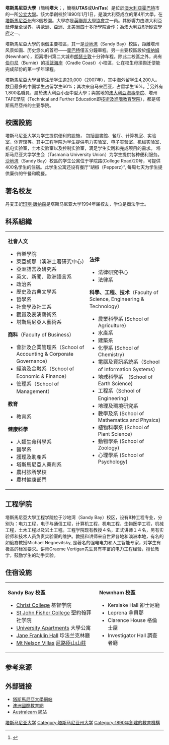 {{noteTA
|T=zh-hans:塔斯马尼亚大学;zh-hk:塔斯曼尼亞大學;zh-tw:塔斯馬尼亞大學;
|1=zh-hans:塔斯马尼亚;zh-hk:塔斯曼尼亞;zh-tw:塔斯馬尼亞;
|2=zh-hans:澳大利亚;zh-hk:澳洲;zh-tw:澳洲;
|3=zh-hans:霍巴特;zh-hk:霍巴特;zh-tw:荷巴特;
}}
{{Infobox university
|name           = 塔斯馬尼亞大學
|native_name    = {{lang|en|University of Tasmania}}
|image          = University of Tasmania City Apartments (2013) Architects TERROIR in association with Fender Katsalidis Architects.jpg
|motto          = {{lang|la|Ingeniis Patuit Campus}}
|established    = 1890年
|type           = [[公立大學|公立]]
|president      = 
|vice-president = 
|faculty        = 
|profess        = 
|staff          = 
|city           = [[霍巴特|霍巴特]]
|state          = [[塔斯馬尼亞州|塔斯馬尼亞州]]
|country        = [[澳大利亞|澳大利亞]]
|address        = 
|campus         = 
|free_label     = 组织
|free           = {{tsl|en|Association of Southeast Asian Institutions of Higher Learning|東南亞高等教育協會|ASAIHL}}成员
|undergrad      = 
|postgrad       = 
|postgrad_label = postgraduate
|website        = [http://www.utas.edu.au/ www.utas.edu.au]
}}
'''塔斯馬尼亞大學'''（簡稱'''塔大'''；{{lang-en|'''University of Tasmania'''}}，簡稱'''UTAS'''或'''UniTas'''）是位於[[澳大利亞|澳大利亞]][[霍巴特|霍巴特]]市的一所[[公立大學|公立大學]]。該大學創校於1890年1月1日，是澳大利亞成立的第4所大學，在[[塔斯馬尼亞州|塔斯馬尼亞州]]有3個校園。大學亦是[[英聯邦大學協會|英聯邦大學協會]]之一員。其影響力由澳大利亞延伸至全世界，與[[歐洲|歐洲]]、[[亞洲|亞洲]]、[[北美洲|北美洲]]四十多所學院合作；為澳大利亞6所[[砂岩學府|砂岩學府]]之一。

塔斯馬尼亞大學的兩個主要校區，其一是[[沙地湾|沙地湾]]（Sandy Bay）校區，距離塔州风景如画、历史悠久的首府——[[霍巴特|霍巴特]]僅五分鐘車程。另一主要校區設於[[纽纳姆|纽纳姆]](Newnham），距离塔州第二大城市[[朗瑟士敦|朗瑟士敦]]十分钟车程。除此二校區之外，尚有[[伯爾尼_(塔斯馬尼亞州)|伯尔尼]]（Burnie）的[[摇篮海岸|摇篮海岸]]（Cradle Coast）小校區，让在校生毋須搬迁便能完成部份的第一学年课程。

塔斯馬尼亞大學目前注册学生逾20,000（2007年），其中海外留学生4,200人。数目最多的中国学生占留学生60%；其次来自马来西亚，占留学生16%。<ref>{{cite web|url=http://www.utas.edu.au/docs/statistics/statistics/2007/student_2007.html |title=MIRU - University of Tasmania - University Statistics 2007 |accessdate=2009-01-11 |author=University of Tasmania |date= |language=en }}</ref> 另外有1,800名職員，屬於澳大利亞小至中型大學；與當地的[[澳大利亞海事學院|澳大利亞海事學院]]、塔州TAFE學院（Technical and Further Education即[[技術及進階教育學院|技術及進階教育學院]]），都是塔斯馬尼亞州的主要學院。

==校園設施==
塔斯马尼亚大学为学生提供便利的設施， 包括圖書館、餐厅、计算机室、实验室，体育馆等。其中工程学院为学生提供电力实验室、电子实验室、机械实验室、机电实验室，土木实验室以及控制实验室，满足学生实践和完成项目的需求。
塔斯马尼亚大学学生会（Tasmania University Union）为学生提供各种便利服务。
[[沙地湾|沙地湾]]（Sandy Bay）校區的学生公寓位于学院路(College Road)20号，可提供400名学生的住宿。此学生公寓还设有餐厅“胡椒（Pepperz）”, 每周七天为学生提供廉价的午餐和晚餐。 
==著名校友==
丹麦王妃[[玛丽·唐纳森|玛丽·唐纳森]]是塔斯马尼亚大学1994年届校友，学位是商法学士。

==科系組織==
{| style="width: 100%;"
|- style="vertical-align: top;"
| '''社會人文'''
*音樂學院
*萊亞胡那（澳洲土著研究中心）
*亞洲語言及研究系
*英文、新聞、歐洲語言系
*政治系
*歷史及古典文學系
*哲學系
*社會學及社工系
*觀賞及表演藝術系
*塔斯馬尼亞人藝術系

'''商科'''（Faculty of Business）
*會計及企業管理系（School of Accounting & Corporate Governance）
*經濟及金融系（School of Economic & Finance）
*管理系（School of Management）

'''教育'''
*教育系

'''健康科學'''
*人類生命科學系
*醫學系
*護理及助產系
*塔斯馬尼亞人藥劑系
*農村診所學校
*農村健康部門

|'''法律'''
*法律研究中心
*法律系

'''科學、工程、技术'''（Faculty of Science, Engineering & Technology）
*農業科學系 (School of Agriculture)
*水產系
*建築系
*化學系 (School of Chemistry)
*電腦及資訊系統系（School of Information Systems）
*地球科學系　(School of Earth Science)
*工程系（School of Engineering）
*地理及環境研究系
*數學及系 (School of Mathematics and Physics) 
*植物科學系 (School of Plant Science) 
*動物學系 (School of Zoology) 
*心理學系 (School of Psychology)

|}
==工程学院==
塔斯馬尼亞大學工程学院位于沙地湾（Sandy Bay）校区，设有8种工程专业，分别为：电力工程，电子与通信工程，计算机工程，机电工程，生物医学工程，机械工程，土木工程以及岩土工程。工程学院现有教授４名，正式讲师１４名，另有实验师和技术人员负责实验室的维护。教授和讲师来自世界各地和澳洲本地，有名的如俄裔教授Michael Negnevitsky, 是著名的强电电力和人工智能专家，对学生有极高的标准要求。讲师Graeme Vertigan先生具有丰富的电力工程经验，擅长教学，鼓励学生的动手实验。 

==住宿设施==
{| style="width: 100%;"
|- style="vertical-align: top;"
|'''Sandy Bay 校區'''
*[[Christ_College|Christ College]] 基督学院
*[[St_John_Fisher_College|St John Fisher College]] 聖約翰菲社学院
*[[University_Apartments|University Apartments]] 大學公寓
*[[Jane_Franklin_Hall|Jane Franklin Hall]] 珍法兰克林廳
*[[Mt_Nelson_Villas|Mt Nelson Villas]] [[尼路臣山山莊|尼路臣山山莊]]

|'''Newnham 校區'''
*Kerslake Hall 卻士尼廳 
*Leprena 拿貝那
*Clarence House 格倫士屋
*Investigator Hall 調查者廳
|}

==参考来源==
<references/>

==外部链接==
*[http://www.utas.edu.au/ 塔斯馬尼亞大學網站] {{Wayback|url=http://www.utas.edu.au/ |date=20090313194602 }}
*[https://web.archive.org/web/20060322161013/http://www.aeo.us/profiles/UTAS.html 澳洲國際教育網]
*[https://web.archive.org/web/20060210103038/http://australearncanada.org/Programs/FullDegree/Universities/UTAS-FD.htm Australearn 網站]

{{澳大利亚大学}}
{{Authority control}}
[[Category:塔斯马尼亚大学|]]
[[Category:塔斯马尼亚州大学|Category:塔斯马尼亚州大学]]
[[Category:1890年創建的教育機構|Category:1890年創建的教育機構]]